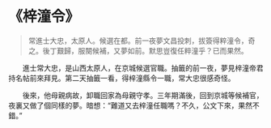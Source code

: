 # 《梓潼令》

> 常進士大忠，太原人。候選在都。前一夜夢文昌投刺，拔簽得粹潼令，奇之。後丁艱歸，服闋候補，又夢如前。默思豈復任粹潼乎？已而果然。

&emsp;&emsp;進士常大忠，是山西太原人，在京城候選官職。抽籤的前一夜，夢見梓潼帝君持名帖前來拜見。第二天抽籤一看，得梓潼縣令一職，常大忠很感奇怪。­

&emsp;&emsp;後來，他母親病故，卸職回家為母親守孝。三年期滿後，回到京城等候補官，夜裏又做了個同樣的夢。暗想：“難道又去梓潼任職嗎？不久，公文下來，果然不錯。”
